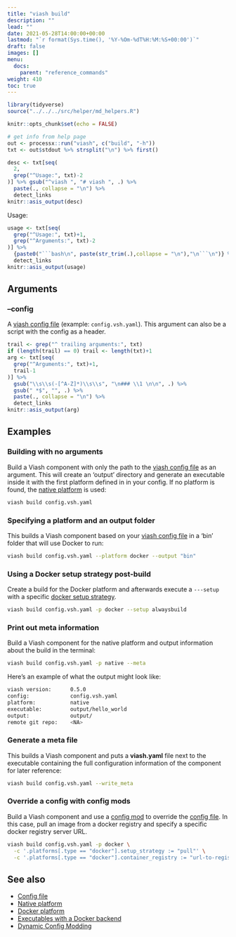 ```yaml
---
title: "viash build"
description: ""
lead: ""
date: 2021-05-28T14:00:00+00:00
lastmod: "`r format(Sys.time(), '%Y-%Om-%dT%H:%M:%S+00:00')`"
draft: false
images: []
menu:
  docs:
    parent: "reference_commands"
weight: 410
toc: true
---
```


```r
library(tidyverse)
source("../../../src/helper/md_helpers.R")

knitr::opts_chunk$set(echo = FALSE)

# get info from help page
out <- processx::run("viash", c("build", "-h"))
txt <- out$stdout %>% strsplit("\n") %>% first()
```

```r
desc <- txt[seq(
  2,
  grep("^Usage:", txt)-2
)] %>% gsub("^viash ", "# viash ", .) %>% 
  paste(., collapse = "\n") %>% 
  detect_links
knitr::asis_output(desc)
```

Usage: 
```r
usage <- txt[seq(
  grep("^Usage:", txt)+1,
  grep("^Arguments:", txt)-2
)] %>% 
  {paste0("```bash\n", paste(str_trim(.),collapse = "\n"),"\n```\n")} %>% 
  detect_links
knitr::asis_output(usage)
```

## Arguments 

### --config  
  
A [viash config file](/docs/reference_config/config) (example: `config.vsh.yaml`). This argument can also be a script with the config as a header.

```r
trail <- grep("^ trailing arguments:", txt)
if (length(trail) == 0) trail <- length(txt)+1
arg <- txt[seq(
  grep("^Arguments:", txt)+1,
  trail-1
)] %>% 
  gsub("\\s\\s(-[^A-Z]*)\\s\\s", "\n### \\1 \n\n", .) %>% 
  gsub(" *$", "", .) %>% 
  paste(., collapse = "\n") %>% 
  detect_links
knitr::asis_output(arg)
```

## Examples

### Building with no arguments

Build a Viash component with only the path to the [viash config file](/docs/reference_config/config) as an argument. 
This will create an 'output' directory and generate an executable inside it with the first platform defined in in your config.
If no platform is found, the [native platform](/docs/reference_config/platform-native) is used:

```bash
viash build config.vsh.yaml
```

### Specifying a platform and an output folder

This builds a Viash component based on your [viash config file](/docs/reference_config/config) in a 'bin' folder that will use Docker to run:

```bash
viash build config.vsh.yaml --platform docker --output "bin"
```

### Using a Docker setup strategy post-build

Create a build for the Docker platform and afterwards execute a `---setup` with a specific [docker setup strategy](/docs/running/executables-docker).

```bash
viash build config.vsh.yaml -p docker --setup alwaysbuild
```

### Print out meta information

Build a Viash component for the native platform and output information about the build in the terminal:

```bash
viash build config.vsh.yaml -p native --meta
```

Here's an example of what the output might look like:

```bash
viash version:      0.5.0
config:             config.vsh.yaml
platform:           native
executable:         output/hello_world
output:             output/
remote git repo:    <NA>
```

### Generate a meta file 

This builds a Viash component and puts a **viash.yaml** file next to the executable containing the full configuration information of the component for later reference:

```bash
viash build config.vsh.yaml --write_meta
```

### Override a config with config mods

Build a Viash component and use a [config mod](/docs/advanced/config_mods) to override the [config file](/docs/reference_config/config).
In this case, pull an image from a docker registry and specify a specific docker registry server URL.

```bash
viash build config.vsh.yaml -p docker \
  -c '.platforms[.type == "docker"].setup_strategy := "pull"' \
  -c '.platforms[.type == "docker"].container_registry := "url-to-registry"'
```

## See also

- [Config file](/docs/reference_config/config)
- [Native platform](/docs/reference_config/platform-native)
- [Docker platform](/docs/reference_config/platform-docker)
- [Executables with a Docker backend](/docs/running/executables-docker)
- [Dynamic Config Modding](/docs/advanced/config_mods)
